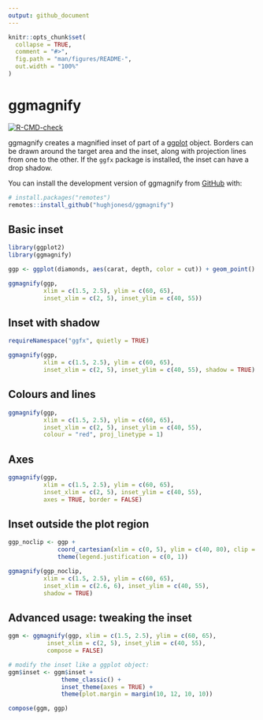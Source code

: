 ```yaml
---
output: github_document
---
```


<!-- README.md is generated from README.Rmd. Please edit that file -->

```r
knitr::opts_chunk$set(
  collapse = TRUE,
  comment = "#>",
  fig.path = "man/figures/README-",
  out.width = "100%"
)
```

# ggmagnify

<!-- badges: start -->
[![R-CMD-check](https://github.com/hughjonesd/ggmagnify/actions/workflows/R-CMD-check.yaml/badge.svg)](https://github.com/hughjonesd/ggmagnify/actions/workflows/R-CMD-check.yaml)
<!-- badges: end -->

ggmagnify creates a magnified inset of part of a
[ggplot](https://ggplot2.tidyverse.org/) object. Borders can be drawn around the
target area and the inset, along with projection lines from one to the other. If
the `ggfx` package is installed, the inset can have a drop shadow.

You can install the development version of ggmagnify from [GitHub](https://github.com/) with:

``` r
# install.packages("remotes")
remotes::install_github("hughjonesd/ggmagnify")
```

## Basic inset


```r
library(ggplot2)
library(ggmagnify)

ggp <- ggplot(diamonds, aes(carat, depth, color = cut)) + geom_point()

ggmagnify(ggp,
          xlim = c(1.5, 2.5), ylim = c(60, 65),
          inset_xlim = c(2, 5), inset_ylim = c(40, 55))
```

## Inset with shadow

```r

requireNamespace("ggfx", quietly = TRUE)

ggmagnify(ggp,
          xlim = c(1.5, 2.5), ylim = c(60, 65),
          inset_xlim = c(2, 5), inset_ylim = c(40, 55), shadow = TRUE)
```

## Colours and lines

```r

ggmagnify(ggp,
          xlim = c(1.5, 2.5), ylim = c(60, 65),
          inset_xlim = c(2, 5), inset_ylim = c(40, 55), 
          colour = "red", proj_linetype = 1)
```


## Axes

```r

ggmagnify(ggp,
          xlim = c(1.5, 2.5), ylim = c(60, 65),
          inset_xlim = c(2, 5), inset_ylim = c(40, 55), 
          axes = TRUE, border = FALSE)
```


## Inset outside the plot region

```r

ggp_noclip <- ggp + 
              coord_cartesian(xlim = c(0, 5), ylim = c(40, 80), clip = "off") +
              theme(legend.justification = c(0, 1))

ggmagnify(ggp_noclip,
          xlim = c(1.5, 2.5), ylim = c(60, 65),
          inset_xlim = c(2.6, 6), inset_ylim = c(40, 55),
          shadow = TRUE)
```

## Advanced usage: tweaking the inset

```r

ggm <- ggmagnify(ggp, xlim = c(1.5, 2.5), ylim = c(60, 65),
           inset_xlim = c(2, 5), inset_ylim = c(40, 55), 
           compose = FALSE) 

# modify the inset like a ggplot object:
ggm$inset <- ggm$inset + 
               theme_classic() + 
               inset_theme(axes = TRUE) + 
               theme(plot.margin = margin(10, 12, 10, 10))

compose(ggm, ggp)
 

```
